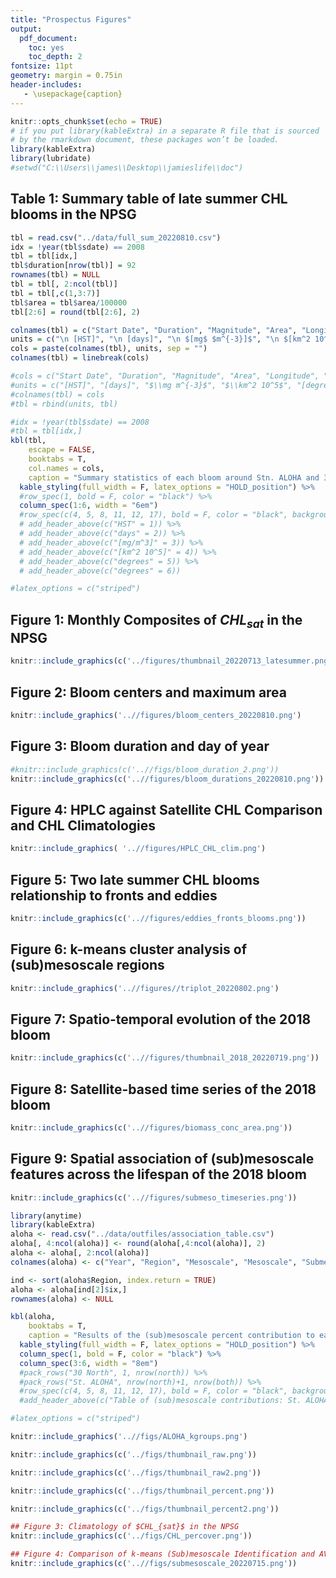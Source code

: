 ```yaml
---
title: "Prospectus Figures"
output:
  pdf_document:
    toc: yes
    toc_depth: 2
fontsize: 11pt
geometry: margin = 0.75in
header-includes:
   - \usepackage{caption}
---
```


```r
knitr::opts_chunk$set(echo = TRUE)
# if you put library(kableExtra) in a separate R file that is sourced
# by the rmarkdown document, these packages won’t be loaded. 
library(kableExtra)
library(lubridate)
#setwd("C:\\Users\\james\\Desktop\\jamieslife\\doc")
```

\newpage  

## Table 1: Summary table of late summer CHL blooms in the NPSG
```r
tbl = read.csv("../data/full_sum_20220810.csv")
idx = !year(tbl$sdate) == 2008
tbl = tbl[idx,]
tbl$duration[nrow(tbl)] = 92
rownames(tbl) = NULL
tbl = tbl[, 2:ncol(tbl)]
tbl = tbl[,c(1,3:7)]
tbl$area = tbl$area/100000
tbl[2:6] = round(tbl[2:6], 2)

colnames(tbl) = c("Start Date", "Duration", "Magnitude", "Area", "Longitude", "Latitude")
units = c("\n [HST]", "\n [days]", "\n $[mg$ $m^{-3}]$", "\n $[km^2 10^5]$", "\n [degrees]", "\n [degrees]")
cols = paste(colnames(tbl), units, sep = "")
colnames(tbl) = linebreak(cols)

#cols = c("Start Date", "Duration", "Magnitude", "Area", "Longitude", "Latitude")
#units = c("[HST]", "[days]", "$\\mg m^{-3}$", "$\\km^2 10^5$", "[degrees]", "[degrees]")
#colnames(tbl) = cols
#tbl = rbind(units, tbl)

#idx = !year(tbl$sdate) == 2008
#tbl = tbl[idx,]
kbl(tbl,
    escape = FALSE,
    booktabs = T, 
    col.names = cols,
    caption = "Summary statistics of each bloom around Stn. ALOHA and 30N between 2002 to 2019. Magnitude taken as the maximum CHL $mg/m^3$ value the blooms reached, and area is the maximum area the bloom reached.") %>%
  kable_styling(full_width = F, latex_options = "HOLD_position") %>%
  #row_spec(1, bold = F, color = "black") %>%
  column_spec(1:6, width = "6em")
  #row_spec(c(4, 5, 8, 11, 12, 17), bold = F, color = "black", background = "#add8e6")
  # add_header_above(c("HST" = 1)) %>%
  # add_header_above(c("days" = 2)) %>%
  # add_header_above(c("[mg/m^3]" = 3)) %>%
  # add_header_above(c("[km^2 10^5]" = 4)) %>% 
  # add_header_above(c("degrees" = 5)) %>%
  # add_header_above(c("degrees" = 6))

#latex_options = c("striped")
```

\newpage 

## Figure 1: Monthly Composites of $CHL_{sat}$ in the NPSG
\captionsetup{justification=justified,margin=1.5cm}
```r
knitr::include_graphics(c('../figures/thumbnail_20220713_latesummer.png'))
```

\newpage 

## Figure 2: Bloom centers and maximum area
\captionsetup{justification=justified,margin=0.5cm}
```r
knitr::include_graphics('..//figures/bloom_centers_20220810.png')
```


\newpage  

## Figure 3: Bloom duration and day of year
\captionsetup{justification=justified,margin=0.5cm}
```r
#knitr::include_graphics(c('..//figs/bloom_duration_2.png'))
knitr::include_graphics(c('..//figures/bloom_durations_20220810.png'))
```


\newpage  

## Figure 4: HPLC against Satellite CHL Comparison and CHL Climatologies
\captionsetup{justification=justified,margin=3cm}
```r
knitr::include_graphics( '..//figures/HPLC_CHL_clim.png')
```
\newpage 

## Figure 5: Two late summer CHL blooms relationship to fronts and eddies
\captionsetup{justification=justified,margin=0cm}
```r
knitr::include_graphics(c('..//figures/eddies_fronts_blooms.png'))
```

\newpage  

\captionsetup{justification=justified,margin=1cm}
## Figure 6:  k-means cluster analysis of (sub)mesoscale regions
```r
knitr::include_graphics('..//figures//triplot_20220802.png')
``` 

\newpage  

## Figure 7: Spatio-temporal evolution of the 2018 bloom
\captionsetup{justification=justified,margin=0.5cm}
```r
knitr::include_graphics(c('..//figures/thumbnail_2018_20220719.png'))
```

\newpage  

## Figure 8: Satellite-based time series of the 2018 bloom
\captionsetup{justification=justified,margin=4cm}
```r
knitr::include_graphics(c('..//figures/biomass_conc_area.png'))
```

\newpage  

## Figure 9: Spatial association of (sub)mesoscale features across the lifespan of the 2018 bloom
\captionsetup{justification=justified,margin=3cm}
```r
knitr::include_graphics(c('..//figures/submeso_timeseries.png'))
```










```r
library(anytime)
library(kableExtra)
aloha <- read.csv("../data/outfiles/association_table.csv")
aloha[, 4:ncol(aloha)] <- round(aloha[,4:ncol(aloha)], 2)
aloha <- aloha[, 2:ncol(aloha)]
colnames(aloha) <- c("Year", "Region", "Mesoscale", "Mesoscale", "Submesoscale", "Mixed")

ind <- sort(aloha$Region, index.return = TRUE)
aloha <- aloha[ind[2]$ix,]
rownames(aloha) <- NULL

kbl(aloha, 
    booktabs = T, 
    caption = "Results of the (sub)mesoscale percent contribution to each bloom around St. ALOHA and 30N between 2002 to 2019.") %>%
  kable_styling(full_width = F, latex_options = "HOLD_position") %>%
  column_spec(1, bold = F, color = "black") %>%
  column_spec(3:6, width = "8em")
  #pack_rows("30 North", 1, nrow(north)) %>%
  #pack_rows("St. ALOHA", nrow(north)+1, nrow(both)) %>%
  #row_spec(c(4, 5, 8, 11, 12, 17), bold = F, color = "black", background = "#add8e6")
  #add_header_above(c("Table of (sub)mesoscale contributions: St. ALOHA" = 5), bold=T)

#latex_options = c("striped")
```

```r
knitr::include_graphics('..//figs/ALOHA_kgroups.png')
``` 

```r
knitr::include_graphics(c('../figs/thumbnail_raw.png'))
```

```r
knitr::include_graphics(c('../figs/thumbnail_raw2.png'))
```

```r
knitr::include_graphics(c('../figs/thumbnail_percent.png'))
```

```r
knitr::include_graphics(c('../figs/thumbnail_percent2.png'))
```
  
```r
## Figure 3: Climatology of $CHL_{sat}$ in the NPSG
knitr::include_graphics(c('../figs/CHL_percover.png'))
```

```r
## Figure 4: Comparison of k-means (Sub)mesoscale Identification and AVISO Eddy Atlas
knitr::include_graphics(c('..//figs/submesoscale_20220715.png'))
```



























